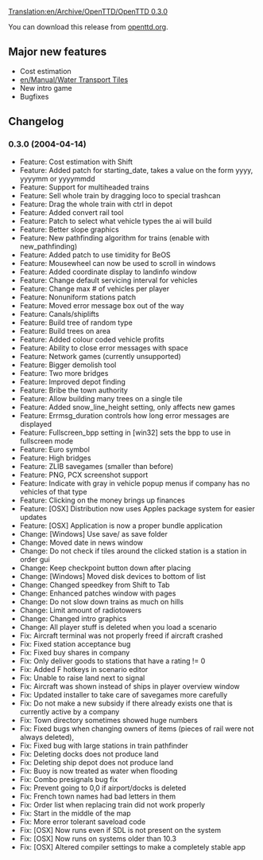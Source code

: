 [[Translation:en/Archive/OpenTTD/OpenTTD 0.3.0]]

{{en/Archive/OpenTTD/Navigation}}
{{en/Archive/OpenTTD/NaviPrevNext|prev=en/Archive/OpenTTD/OpenTTD 0.2.1|next=en/Archive/OpenTTD/OpenTTD 0.3.1|date=2004-04-14}}

You can download this release from [http://www.openttd.org/download-stable/0.3.0 openttd.org].

==Major new features==
* Cost estimation
* [[en/Manual/Water Transport Tiles]]
* New intro game
* Bugfixes

==Changelog==
===0.3.0 (2004-04-14)===
* Feature: Cost estimation with Shift
* Feature: Added patch for starting_date, takes a value on the form yyyy, yyyymm or yyyymmdd
* Feature: Support for multiheaded trains
* Feature: Sell whole train by dragging loco to special trashcan
* Feature: Drag the whole train with ctrl in depot
* Feature: Added convert rail tool
* Feature: Patch to select what vehicle types the ai will build
* Feature: Better slope graphics
* Feature: New pathfinding algorithm for trains (enable with new_pathfinding)
* Feature: Added patch to use timidity for BeOS
* Feature: Mousewheel can now be used to scroll in windows
* Feature: Added coordinate display to landinfo window
* Feature: Change default servicing interval for vehicles
* Feature: Change max # of vehicles per player
* Feature: Nonuniform stations patch
* Feature: Moved error message box out of the way
* Feature: Canals/shiplifts
* Feature: Build tree of random type
* Feature: Build trees on area
* Feature: Added colour coded vehicle profits
* Feature: Ability to close error messages with space
* Feature: Network games (currently unsupported)
* Feature: Bigger demolish tool
* Feature: Two more bridges
* Feature: Improved depot finding
* Feature: Bribe the town authority
* Feature: Allow building many trees on a single tile
* Feature: Added snow_line_height setting, only affects new games
* Feature: Errmsg_duration controls how long error messages are displayed
* Feature: Fullscreen_bpp setting in [win32] sets the bpp to use in fullscreen mode
* Feature: Euro symbol
* Feature: High bridges
* Feature: ZLIB savegames (smaller than before)
* Feature: PNG, PCX screenshot support
* Feature: Indicate with gray in vehicle popup menus if company has no vehicles of that type
* Feature: Clicking on the money brings up finances
* Feature: [OSX] Distribution now uses Apples package system for easier updates
* Feature: [OSX] Application is now a proper bundle application
* Change: [Windows] Use save/ as save folder
* Change: Moved date in news window
* Change: Do not check if tiles around the clicked station is a station in order gui
* Change: Keep checkpoint button down after placing
* Change: [Windows] Moved disk devices to bottom of list
* Change: Changed speedkey from Shift to Tab
* Change: Enhanced patches window with pages
* Change: Do not slow down trains as much on hills
* Change: Limit amount of radiotowers
* Change: Changed intro graphics
* Change: All player stuff is deleted when you load a scenario
* Fix: Aircraft terminal was not properly freed if aircraft crashed
* Fix: Fixed station acceptance bug
* Fix: Fixed buy shares in company
* Fix: Only deliver goods to stations that have a rating != 0
* Fix: Added F hotkeys in scenario editor
* Fix: Unable to raise land next to signal
* Fix: Aircraft was shown instead of ships in player overview window
* Fix: Updated installer to take care of savegames more carefully
* Fix: Do not make a new subsidy if there already exists one that is currently active by a company
* Fix: Town directory sometimes showed huge numbers
* Fix: Fixed bugs when changing owners of items (pieces of rail were not always deleted),
* Fix: Fixed bug with large stations in train pathfinder
* Fix: Deleting docks does not produce land
* Fix: Deleting ship depot does not produce land
* Fix: Buoy is now treated as water when flooding
* Fix: Combo presignals bug fix
* Fix: Prevent going to 0,0 if airport/docks is deleted
* Fix: French town names had bad letters in them
* Fix: Order list when replacing train did not work properly
* Fix: Start in the middle of the map
* Fix: More error tolerant saveload code
* Fix: [OSX] Now runs even if SDL is not present on the system
* Fix: [OSX] Now runs on systems older than 10.3
* Fix: [OSX] Altered compiler settings to make a completely stable app
